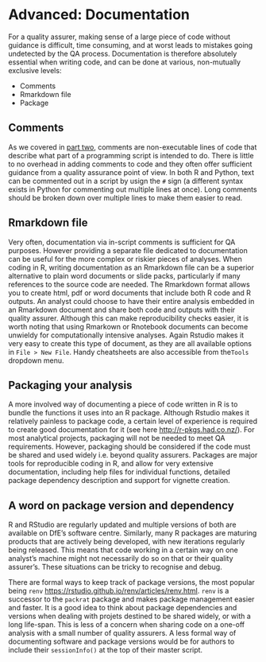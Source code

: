 # Advanced: Documentation{#documentation}

For a quality assurer, making sense of a large piece of code without guidance is difficult, time consuming, and at worst leads to mistakes going undetected by the QA process. Documentation is therefore absolutely essential when writing code, and can be done at various, non-mutually exclusive levels: 

- Comments
- Rmarkdown file
- Package

## Comments
As we covered in [part two](#comments), comments are non-executable lines of code that describe what part of a programming script is intended to do. There is little to no overhead in adding comments to code and they often offer sufficient guidance from a quality assurance point of view. In both R and Python, text can be commented out in a script by usign the `#` sign  (a different syntax exists in Python for commenting out multiple lines at once). Long comments should be broken down over multiple lines to make them easier to read.    

## Rmarkdown file
Very often, documentation via in-script comments is sufficient for QA purposes. However providing a separate file dedicated to documentation can be useful for the more complex or riskier pieces of analyses. When coding in R, writing documentation as an Rmarkdown file can be a superior alternative to plain word documents or slide packs, particularly if many references to the source code are needed. The Rmarkdown format allows you to create html, pdf or word documents that include both R code and R outputs. An analyst could choose to have their entire analysis embedded in an Rmarkdown document and share both code and outputs with their quality assurer. Although this can make reproducibility checks easier, it is worth noting that using Rmarkown or Rnotebook documents can become unwieldy for computationally intensive analyses. Again Rstudio makes it very easy to create this type of document, as they are all available options in `File > New File`. Handy cheatsheets are also accessible from the`Tools` dropdown menu. 

## Packaging your analysis
A more involved way of documenting a piece of code written in R is to bundle the functions it uses into an R package. Although Rstudio makes it relatively painless to package code, a certain level of experience is required to create good documentation for it (see here <http://r-pkgs.had.co.nz/>). For most analytical projects, packaging will not be needed to meet QA requirements. However, packaging should be considered if the code must be shared and used widely i.e. beyond quality assurers. Packages are major tools for reproducible coding in R, and allow for very extensive documentation, including help files for individual functions, detailed package dependency description and support for vignette creation. 


## A word on package version and dependency
R and RStudio are regularly updated and multiple versions of both are available on DfE's software centre. Similarly, many R packages are maturing products that are actively being developed, with new iterations regularly being released. This means that code working in a certain way on one analyst's machine might not necessarily do so on that or their quality assurer's. These situations can be tricky to recognise and debug.

There are formal ways to keep track of package versions, the most popular being `renv` <https://rstudio.github.io/renv/articles/renv.html>. `renv` is a successor to the `packrat` package and makes package management easier and faster. It is a good idea to think about package dependencies and versions when dealing with projets destined to be shared widely, or with a long life-span. This is less of a concern when sharing code on a one-off analysis with a small number of quality assurers. A less formal way of documenting software and package versions would be for authors to include their `sessionInfo()` at the top of their master script.    




